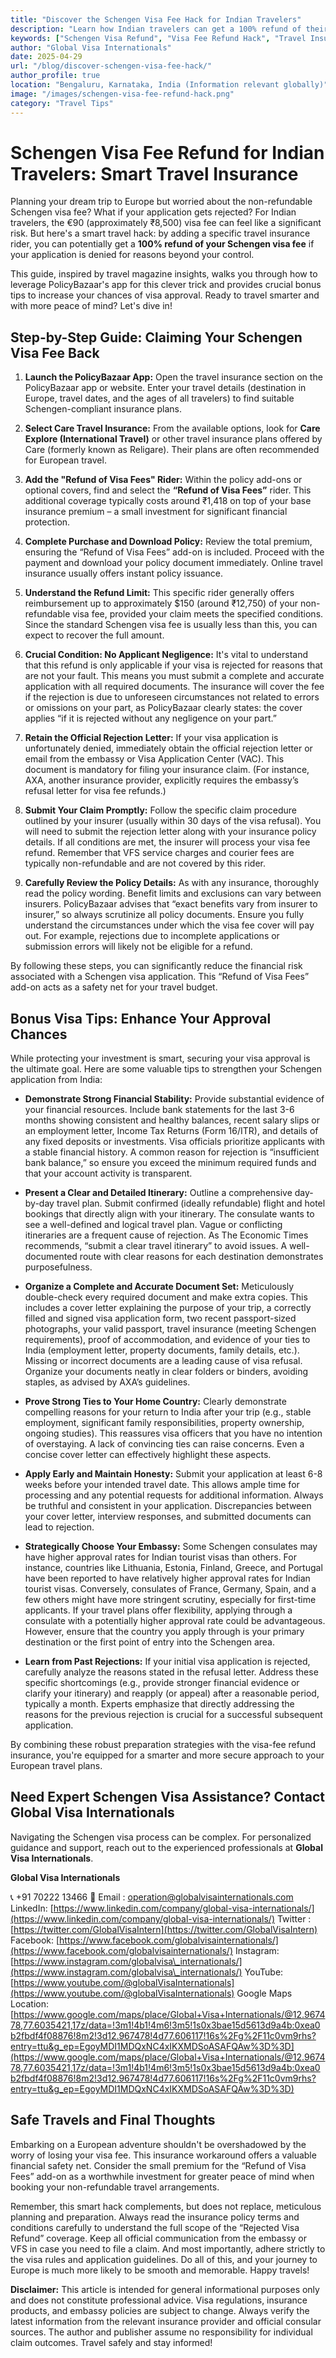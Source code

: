 ```yaml
---
title: "Discover the Schengen Visa Fee Hack for Indian Travelers"
description: "Learn how Indian travelers can get a 100% refund of their Schengen visa fee if their visa application is rejected, using a smart insurance hack via PolicyBazaar."
keywords: ["Schengen Visa Refund", "Visa Fee Refund Hack", "Travel Insurance for Europe", "Schengen Visa Tips India", "PolicyBazaar Visa Refund", "Europe Travel Visa", "Visa Application India", "Indian Travelers Europe", "Travel Insurance Hacks"]
author: "Global Visa Internationals"
date: 2025-04-29
url: "/blog/discover-schengen-visa-fee-hack/"
author_profile: true
location: "Bengaluru, Karnataka, India (Information relevant globally)"
image: "/images/schengen-visa-fee-refund-hack.png"
category: "Travel Tips"
---
```


<!-- Organization Schema -->
<script type="application/ld+json">
{
  "@context": "https://schema.org",
  "@type": "Organization",
  "name": "Global Visa Internationals",
  "url": "https://www.globalvisa-internationals.com",
  "logo": "https://www.globalvisa-internationals.com/gvilogo.png",
  "description": "Discover how Indian travelers can safeguard their Schengen visa application fees with a smart insurance hack and secure refunds in case of visa rejection.",
  "founder": {
    "@type": "Person",
    "name": "Naveen Kumar J"
  },
  "foundingDate": "2016",
  "address": {
    "@type": "PostalAddress",
    "streetAddress": "MG Road",
    "addressLocality": "Bengaluru",
    "addressRegion": "Karnataka",
    "postalCode": "560025",
    "addressCountry": "IN"
  },
  "contactPoint": {
    "@type": "ContactPoint",
    "telephone": "+91-7022213466",
    "contactType": "Customer Support",
    "areaServed": "IN",
    "availableLanguage": ["English", "Hindi", "Kannada", "Tamil"]
  },
  "areaServed": ["IN", "CA", "UK", "EU"],
  "sameAs": [
    "https://www.facebook.com/globalvisainternationals/",
    "https://www.instagram.com/globalvisa_internationals/",
    "https://www.linkedin.com/company/global-visa-internationals/",
    "https://twitter.com/GlobalVisaIntern",
    "https://www.youtube.com/@globalVisaInternationals",
    "https://www.google.com/maps/place/Global+Visa+Internationals/@12.967478,77.6035421,17z"
  ]
}
</script>

<!-- Open Graph Meta Tags -->
<meta property="og:locale" content="en_US">
<meta property="og:type" content="article">
<meta property="og:title" content="Discover the Schengen Visa Fee Hack for Indian Travelers">
<meta property="og:description" content="Learn how Indian travelers can claim a 100% refund on their Schengen visa application fee if their visa gets rejected — using a simple travel insurance hack via PolicyBazaar.">
<meta property="og:url" content="https://www.globalvisa-internationals.com/blog/discover-schengen-visa-fee-hack/">
<meta property="og:image" content="https://www.globalvisa-internationals.com/images/schengen-visa-fee-refund-hack.png">
<meta property="og:image:alt" content="Discover the Schengen Visa Fee Refund Hack for Indian Travelers">
<meta property="og:image:width" content="1600">
<meta property="og:image:height" content="900">
<meta property="og:site_name" content="Global Visa Internationals">

<!-- Twitter Card Meta Tags -->
<meta name="twitter:card" content="summary_large_image">
<meta name="twitter:site" content="@GlobalVisaIntern">
<meta name="twitter:creator" content="@GlobalVisaIntern">
<meta name="twitter:url" content="https://www.globalvisa-internationals.com/blog/discover-schengen-visa-fee-hack/">
<meta name="twitter:title" content="Discover the Schengen Visa Fee Hack for Indian Travelers">
<meta name="twitter:description" content="Learn how Indian travelers can protect their Schengen visa fee by using travel insurance with a special refund feature via PolicyBazaar.">
<meta name="twitter:image" content="https://www.globalvisa-internationals.com/images/schengen-visa-fee-refund-hack.png">
<meta name="twitter:image:alt" content="Visa refund hack for Indian travelers heading to Europe">

<!-- Structured Data (Itemprop) -->
<meta itemprop="name" content="Discover the Schengen Visa Fee Hack for Indian Travelers">
<meta itemprop="description" content="Find out how Indian travelers can easily claim a 100% refund on their Schengen visa fees if the application is rejected, through a smart travel insurance option.">
<meta itemprop="image" content="https://www.globalvisa-internationals.com/images/schengen-visa-fee-refund-hack.png">

# Schengen Visa Fee Refund for Indian Travelers: Smart Travel Insurance

Planning your dream trip to Europe but worried about the non-refundable Schengen visa fee? What if your application gets rejected? For Indian travelers, the €90 (approximately ₹8,500) visa fee can feel like a significant risk. But here's a smart travel hack: by adding a specific travel insurance rider, you can potentially get a **100% refund of your Schengen visa fee** if your application is denied for reasons beyond your control.

This guide, inspired by travel magazine insights, walks you through how to leverage PolicyBazaar's app for this clever trick and provides crucial bonus tips to increase your chances of visa approval. Ready to travel smarter and with more peace of mind? Let's dive in!

## Step-by-Step Guide: Claiming Your Schengen Visa Fee Back

1.  **Launch the PolicyBazaar App:** Open the travel insurance section on the PolicyBazaar app or website. Enter your travel details (destination in Europe, travel dates, and the ages of all travelers) to find suitable Schengen-compliant insurance plans.

2.  **Select Care Travel Insurance:** From the available options, look for **Care Explore (International Travel)** or other travel insurance plans offered by Care (formerly known as Religare). Their plans are often recommended for European travel.

3.  **Add the "Refund of Visa Fees" Rider:** Within the policy add-ons or optional covers, find and select the **“Refund of Visa Fees”** rider. This additional coverage typically costs around ₹1,418 on top of your base insurance premium – a small investment for significant financial protection.

4.  **Complete Purchase and Download Policy:** Review the total premium, ensuring the “Refund of Visa Fees” add-on is included. Proceed with the payment and download your policy document immediately. Online travel insurance usually offers instant policy issuance.

5.  **Understand the Refund Limit:** This specific rider generally offers reimbursement up to approximately $150 (around ₹12,750) of your non-refundable visa fee, provided your claim meets the specified conditions. Since the standard Schengen visa fee is usually less than this, you can expect to recover the full amount.

6.  **Crucial Condition: No Applicant Negligence:** It's vital to understand that this refund is only applicable if your visa is rejected for reasons that are not your fault. This means you must submit a complete and accurate application with all required documents. The insurance will cover the fee if the rejection is due to unforeseen circumstances not related to errors or omissions on your part, as PolicyBazaar clearly states: the cover applies “if it is rejected without any negligence on your part.”

7.  **Retain the Official Rejection Letter:** If your visa application is unfortunately denied, immediately obtain the official rejection letter or email from the embassy or Visa Application Center (VAC). This document is mandatory for filing your insurance claim. (For instance, AXA, another insurance provider, explicitly requires the embassy’s refusal letter for visa fee refunds.)

8.  **Submit Your Claim Promptly:** Follow the specific claim procedure outlined by your insurer (usually within 30 days of the visa refusal). You will need to submit the rejection letter along with your insurance policy details. If all conditions are met, the insurer will process your visa fee refund. Remember that VFS service charges and courier fees are typically non-refundable and are not covered by this rider.

9.  **Carefully Review the Policy Details:** As with any insurance, thoroughly read the policy wording. Benefit limits and exclusions can vary between insurers. PolicyBazaar advises that “exact benefits vary from insurer to insurer,” so always scrutinize all policy documents. Ensure you fully understand the circumstances under which the visa fee cover will pay out. For example, rejections due to incomplete applications or submission errors will likely not be eligible for a refund.

By following these steps, you can significantly reduce the financial risk associated with a Schengen visa application. This “Refund of Visa Fees” add-on acts as a safety net for your travel budget.

## Bonus Visa Tips: Enhance Your Approval Chances

While protecting your investment is smart, securing your visa approval is the ultimate goal. Here are some valuable tips to strengthen your Schengen application from India:

* **Demonstrate Strong Financial Stability:** Provide substantial evidence of your financial resources. Include bank statements for the last 3-6 months showing consistent and healthy balances, recent salary slips or an employment letter, Income Tax Returns (Form 16/ITR), and details of any fixed deposits or investments. Visa officials prioritize applicants with a stable financial history. A common reason for rejection is “insufficient bank balance,” so ensure you exceed the minimum required funds and that your account activity is transparent.

* **Present a Clear and Detailed Itinerary:** Outline a comprehensive day-by-day travel plan. Submit confirmed (ideally refundable) flight and hotel bookings that directly align with your itinerary. The consulate wants to see a well-defined and logical travel plan. Vague or conflicting itineraries are a frequent cause of rejection. As The Economic Times recommends, “submit a clear travel itinerary” to avoid issues. A well-documented route with clear reasons for each destination demonstrates purposefulness.

* **Organize a Complete and Accurate Document Set:** Meticulously double-check every required document and make extra copies. This includes a cover letter explaining the purpose of your trip, a correctly filled and signed visa application form, two recent passport-sized photographs, your valid passport, travel insurance (meeting Schengen requirements), proof of accommodation, and evidence of your ties to India (employment letter, property documents, family details, etc.). Missing or incorrect documents are a leading cause of visa refusal. Organize your documents neatly in clear folders or binders, avoiding staples, as advised by AXA’s guidelines.

* **Prove Strong Ties to Your Home Country:** Clearly demonstrate compelling reasons for your return to India after your trip (e.g., stable employment, significant family responsibilities, property ownership, ongoing studies). This reassures visa officers that you have no intention of overstaying. A lack of convincing ties can raise concerns. Even a concise cover letter can effectively highlight these aspects.

* **Apply Early and Maintain Honesty:** Submit your application at least 6-8 weeks before your intended travel date. This allows ample time for processing and any potential requests for additional information. Always be truthful and consistent in your application. Discrepancies between your cover letter, interview responses, and submitted documents can lead to rejection.

* **Strategically Choose Your Embassy:** Some Schengen consulates may have higher approval rates for Indian tourist visas than others. For instance, countries like Lithuania, Estonia, Finland, Greece, and Portugal have been reported to have relatively higher approval rates for Indian tourist visas. Conversely, consulates of France, Germany, Spain, and a few others might have more stringent scrutiny, especially for first-time applicants. If your travel plans offer flexibility, applying through a consulate with a potentially higher approval rate could be advantageous. However, ensure that the country you apply through is your primary destination or the first point of entry into the Schengen area.

* **Learn from Past Rejections:** If your initial visa application is rejected, carefully analyze the reasons stated in the refusal letter. Address these specific shortcomings (e.g., provide stronger financial evidence or clarify your itinerary) and reapply (or appeal) after a reasonable period, typically a month. Experts emphasize that directly addressing the reasons for the previous rejection is crucial for a successful subsequent application.

By combining these robust preparation strategies with the visa-fee refund insurance, you're equipped for a smarter and more secure approach to your European travel plans.

## Need Expert Schengen Visa Assistance? Contact Global Visa Internationals

Navigating the Schengen visa process can be complex. For personalized guidance and support, reach out to the experienced professionals at **Global Visa Internationals**.

**Global Visa Internationals**

📞 +91 70222 13466
📧 Email : operation@globalvisainternationals.com
LinkedIn: [https://www.linkedin.com/company/global-visa-internationals/](https://www.linkedin.com/company/global-visa-internationals/)
Twitter : [https://twitter.com/GlobalVisaIntern](https://twitter.com/GlobalVisaIntern)
Facebook: [https://www.facebook.com/globalvisainternationals/](https://www.facebook.com/globalvisainternationals/)
Instagram: [https://www.instagram.com/globalvisa\_internationals/](https://www.instagram.com/globalvisa\_internationals/)
YouTube: [https://www.youtube.com/@globalVisaInternationals](https://www.youtube.com/@globalVisaInternationals)
Google Maps Location: [https://www.google.com/maps/place/Global+Visa+Internationals/@12.967478,77.6035421,17z/data=!3m1!4b1!4m6!3m5!1s0x3bae15d5613d9a4b:0xea0b2fbdf4f08876!8m2!3d12.967478!4d77.606117!16s%2Fg%2F11c0vm9rhs?entry=ttu&g_ep=EgoyMDI1MDQxNC4xIKXMDSoASAFQAw%3D%3D](https://www.google.com/maps/place/Global+Visa+Internationals/@12.967478,77.6035421,17z/data=!3m1!4b1!4m6!3m5!1s0x3bae15d5613d9a4b:0xea0b2fbdf4f08876!8m2!3d12.967478!4d77.606117!16s%2Fg%2F11c0vm9rhs?entry=ttu&g_ep=EgoyMDI1MDQxNC4xIKXMDSoASAFQAw%3D%3D)

## Safe Travels and Final Thoughts

Embarking on a European adventure shouldn't be overshadowed by the worry of losing your visa fee. This insurance workaround offers a valuable financial safety net. Consider the small premium for the “Refund of Visa Fees” add-on as a worthwhile investment for greater peace of mind when booking your non-refundable travel arrangements.

Remember, this smart hack complements, but does not replace, meticulous planning and preparation. Always read the insurance policy terms and conditions carefully to understand the full scope of the “Rejected Visa Refund” coverage. Keep all official communication from the embassy or VFS in case you need to file a claim. And most importantly, adhere strictly to the visa rules and application guidelines. Do all of this, and your journey to Europe is much more likely to be smooth and memorable. Happy travels!

**Disclaimer:** This article is intended for general informational purposes only and does not constitute professional advice. Visa regulations, insurance products, and embassy policies are subject to change. Always verify the latest information from the relevant insurance provider and official consular sources. The author and publisher assume no responsibility for individual claim outcomes. Travel safely and stay informed!
